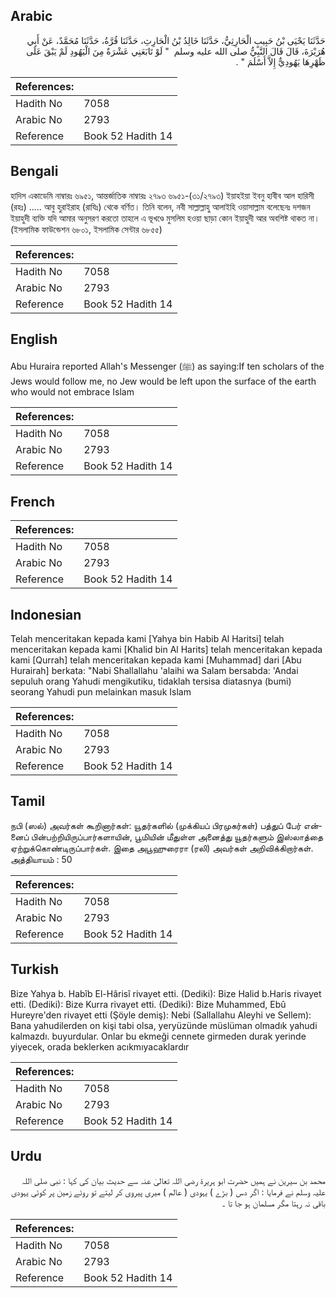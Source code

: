 ## Arabic


<div dir="rtl" lang="ar" style={{fontSize:'larger',backgroundColor:'#f8f9fa',padding:20}}>
حَدَّثَنَا يَحْيَى بْنُ حَبِيبٍ الْحَارِثِيُّ، حَدَّثَنَا خَالِدُ بْنُ الْحَارِثِ، حَدَّثَنَا قُرَّةُ، حَدَّثَنَا مُحَمَّدٌ، عَنْ أَبِي هُرَيْرَةَ، قَالَ قَالَ النَّبِيُّ صلى الله عليه وسلم ‏ "‏ لَوْ تَابَعَنِي عَشْرَةٌ مِنَ الْيَهُودِ لَمْ يَبْقَ عَلَى ظَهْرِهَا يَهُودِيٌّ إِلاَّ أَسْلَمَ ‏"‏ ‏.‏
</div>
<div style={{backgroundColor:'#f8f9fa',padding:20, marginBottom: 10}}><table> <thead> <tr> <th>References:</th> <th></th> </tr> </thead> <tbody><tr><td>Hadith No</td><td>7058</td></tr><tr><td>Arabic No</td><td>2793</td></tr><tr><td>Reference</td><td>Book 52 Hadith 14</td></tr></tbody></table></div>

## Bengali


<div dir="ltr" lang="bn" style={{fontSize:'larger',backgroundColor:'#f8f9fa',padding:20}}>
হাদিস একাডেমি নাম্বারঃ ৬৯৫১, আন্তর্জাতিক নাম্বারঃ ২৭৯৩ ৬৯৫১-(৩১/২৭৯৩) ইয়াহইয়া ইবনু হাবীব আল হারিসী (রহঃ) ..... আবু হুরাইরাহ (রাযিঃ) থেকে বর্ণিত। তিনি বলেন, নবী সাল্লাল্লাহু আলাইহি ওয়াসাল্লাম বলেছেনঃ দশজন ইয়াহুদী ব্যক্তি যদি আমার অনুসরণ করতো তাহলে এ ভূখণ্ডে মুসলিম হওয়া ছাড়া কোন ইয়াহুদী আর অবশিষ্ট থাকত না। (ইসলামিক ফাউন্ডেশন ৬৮০১, ইসলামিক সেন্টার ৬৮৫৫)
</div>
<div style={{backgroundColor:'#f8f9fa',padding:20, marginBottom: 10}}><table> <thead> <tr> <th>References:</th> <th></th> </tr> </thead> <tbody><tr><td>Hadith No</td><td>7058</td></tr><tr><td>Arabic No</td><td>2793</td></tr><tr><td>Reference</td><td>Book 52 Hadith 14</td></tr></tbody></table></div>

## English


<div dir="ltr" lang="en" style={{fontSize:'larger',backgroundColor:'#f8f9fa',padding:20}}>
Abu Huraira reported Allah's Messenger (ﷺ) as saying:If ten scholars of the Jews would follow me, no Jew would be left upon the surface of the earth who would not embrace Islam
</div>
<div style={{backgroundColor:'#f8f9fa',padding:20, marginBottom: 10}}><table> <thead> <tr> <th>References:</th> <th></th> </tr> </thead> <tbody><tr><td>Hadith No</td><td>7058</td></tr><tr><td>Arabic No</td><td>2793</td></tr><tr><td>Reference</td><td>Book 52 Hadith 14</td></tr></tbody></table></div>

## French


<div dir="ltr" lang="fr" style={{fontSize:'larger',backgroundColor:'#f8f9fa',padding:20}}>

</div>
<div style={{backgroundColor:'#f8f9fa',padding:20, marginBottom: 10}}><table> <thead> <tr> <th>References:</th> <th></th> </tr> </thead> <tbody><tr><td>Hadith No</td><td>7058</td></tr><tr><td>Arabic No</td><td>2793</td></tr><tr><td>Reference</td><td>Book 52 Hadith 14</td></tr></tbody></table></div>

## Indonesian


<div dir="ltr" lang="id" style={{fontSize:'larger',backgroundColor:'#f8f9fa',padding:20}}>
Telah menceritakan kepada kami [Yahya bin Habib Al Haritsi] telah menceritakan kepada kami [Khalid bin Al Harits] telah menceritakan kepada kami [Qurrah] telah menceritakan kepada kami [Muhammad] dari [Abu Hurairah] berkata: "Nabi Shallallahu 'alaihi wa Salam bersabda: 'Andai sepuluh orang Yahudi mengikutiku, tidaklah tersisa diatasnya (bumi) seorang Yahudi pun melainkan masuk Islam
</div>
<div style={{backgroundColor:'#f8f9fa',padding:20, marginBottom: 10}}><table> <thead> <tr> <th>References:</th> <th></th> </tr> </thead> <tbody><tr><td>Hadith No</td><td>7058</td></tr><tr><td>Arabic No</td><td>2793</td></tr><tr><td>Reference</td><td>Book 52 Hadith 14</td></tr></tbody></table></div>

## Tamil


<div dir="ltr" lang="ta" style={{fontSize:'larger',backgroundColor:'#f8f9fa',padding:20}}>
நபி (ஸல்) அவர்கள் கூறினார்கள்: யூதர்களில் (முக்கியப் பிரமுகர்கள்) பத்துப் பேர் என்னைப் பின்பற்றியிருப்பார்களாயின், பூமியின் மீதுள்ள அனைத்து யூதர்களும் இஸ்லாத்தை ஏற்றுக்கொண்டிருப்பார்கள். இதை அபூஹுரைரா (ரலி) அவர்கள் அறிவிக்கிறார்கள். அத்தியாயம் : 50
</div>
<div style={{backgroundColor:'#f8f9fa',padding:20, marginBottom: 10}}><table> <thead> <tr> <th>References:</th> <th></th> </tr> </thead> <tbody><tr><td>Hadith No</td><td>7058</td></tr><tr><td>Arabic No</td><td>2793</td></tr><tr><td>Reference</td><td>Book 52 Hadith 14</td></tr></tbody></table></div>

## Turkish


<div dir="ltr" lang="tr" style={{fontSize:'larger',backgroundColor:'#f8f9fa',padding:20}}>
Bize Yahya b. Habîb El-Hârisî rivayet etti. (Dediki): Bize Halid b.Haris rivayet etti. (Dediki): Bize Kurra rivayet etti. (Dediki): Bize Muhammed, Ebû Hureyre'den rivayet etti (Şöyle demiş): Nebi (Sallallahu Aleyhi ve Sellem): Bana yahudilerden on kişi tabi olsa, yeryüzünde müslüman olmadık yahudi kalmazdı. buyurdular. Onlar bu ekmeği cennete girmeden durak yerinde yiyecek, orada beklerken acıkmıyacaklardır
</div>
<div style={{backgroundColor:'#f8f9fa',padding:20, marginBottom: 10}}><table> <thead> <tr> <th>References:</th> <th></th> </tr> </thead> <tbody><tr><td>Hadith No</td><td>7058</td></tr><tr><td>Arabic No</td><td>2793</td></tr><tr><td>Reference</td><td>Book 52 Hadith 14</td></tr></tbody></table></div>

## Urdu


<div dir="rtl" lang="ur" style={{fontSize:'larger',backgroundColor:'#f8f9fa',padding:20}}>
محمد بن سیرین نے ہمیں حضرت ابو ہریرۃ رضی اللہ تعالیٰ عنہ سے حدیث بیان کی کہا : نبی صلی اللہ علیہ وسلم نے فرمایا : اگر دس ( بڑے ) یہودی ( عالم ) میری پیروی کر لیتے تو روئے زمین پر کوئی یہودی باقی نہ رہتا مگر مسلمان ہو جا تا ۔
</div>
<div style={{backgroundColor:'#f8f9fa',padding:20, marginBottom: 10}}><table> <thead> <tr> <th>References:</th> <th></th> </tr> </thead> <tbody><tr><td>Hadith No</td><td>7058</td></tr><tr><td>Arabic No</td><td>2793</td></tr><tr><td>Reference</td><td>Book 52 Hadith 14</td></tr></tbody></table></div>